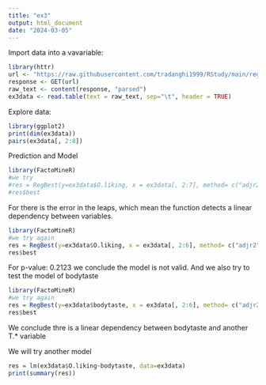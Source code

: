 ```yaml
---
title: "ex3"
output: html_document
date: "2024-03-05"
---
```


Import data into a vavariable:
```r
library(httr)
url <- "https://raw.githubusercontent.com/tradanghi1999/RStudy/main/regression/multi%20linear%20regression/ex3.txt"
response <- GET(url)
raw_text <- content(response, "parsed")
ex3data <- read.table(text = raw_text, sep="\t", header = TRUE)

```

Explore data:
```r
library(ggplot2)
print(dim(ex3data))
pairs(ex3data[, 2:8])
```
Prediction and Model

```r
library(FactoMineR)
#we try
#res = RegBest(y=ex3data$O.liking, x = ex3data[, 2:7], method= c("adjr2"), nbest=1)
#res$best
```
For there is the error in the leaps, which mean the function detects a linear dependency between variables.

```r
library(FactoMineR)
#we try again
res = RegBest(y=ex3data$O.liking, x = ex3data[, 2:6], method= c("adjr2"), nbest=1)
res$best
```
For  p-value: 0.2123 we conclude the model is not valid.
And we also try to test the model of bodytaste

```r
library(FactoMineR)
#we try again
res = RegBest(y=ex3data$bodytaste, x = ex3data[, 2:6], method= c("adjr2"), nbest=1)
res$best
```
We conclude thre is a linear dependency between bodytaste and another T.* variable

We will try another model

```r
res = lm(ex3data$O.liking~bodytaste, data=ex3data)
print(summary(res))

```
